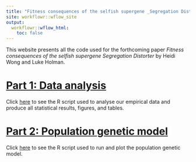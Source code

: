 ```yaml
---
title: "Fitness consequences of the selfish supergene _Segregation Distorter_"
site: workflowr::wflow_site
output:
  workflowr::wflow_html:
    toc: false
---
```


This website presents all the code used for the forthcoming paper _Fitness consequences of the selfish supergene Segregation Distorter_ by Heidi Wong and Luke Holman.

# [Part 1: Data analysis](statistics.html)
Click [here](statistics.html) to see the R script used to analyse our empirical data and produce all statistical results, figures, and tables.

# [Part 2: Population genetic model](simulation.html)
Click [here](simulation.html) to see the R script used to run and plot the population genetic model.
